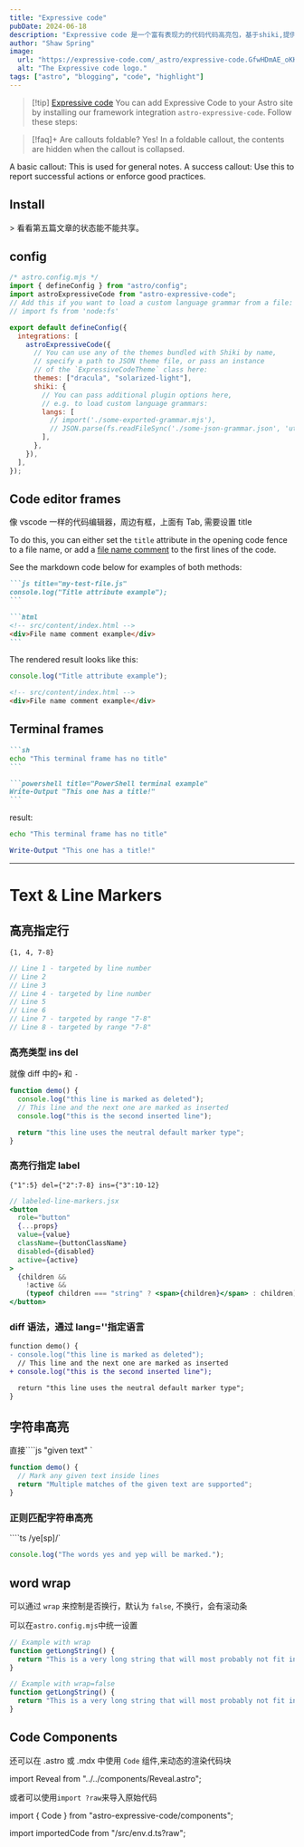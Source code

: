 ```yaml
---
title: "Expressive code"
pubDate: 2024-06-18
description: "Expressive code 是一个富有表现力的代码代码高亮包，基于shiki,提供了astro next的集成"
author: "Shaw Spring"
image:
  url: "https://expressive-code.com/_astro/expressive-code.GfwHDmAE_oKKag.svg"
  alt: "The Expressive code logo."
tags: ["astro", "blogging", "code", "highlight"]
---
```




> [!tip] [Expressive code](https://expressive-code.com/)
> You can add Expressive Code to your Astro site by installing our framework integration `astro-expressive-code`. Follow these steps:

> [!faq]+ Are callouts foldable?
> Yes! In a foldable callout, the contents are hidden when the callout is collapsed.


<Callout type="info">
    A basic callout: This is used for general notes.
</Callout>

<Callout type="success">
    A success callout: Use this to report successful actions or enforce good practices.
</Callout>



## Install


<PackageManagers pkg="astro" exec="add astro-expressive-code" />
> 看看第五篇文章的状态能不能共享。

## config

```js
/* astro.config.mjs */
import { defineConfig } from "astro/config";
import astroExpressiveCode from "astro-expressive-code";
// Add this if you want to load a custom language grammar from a file:
// import fs from 'node:fs'

export default defineConfig({
  integrations: [
    astroExpressiveCode({
      // You can use any of the themes bundled with Shiki by name,
      // specify a path to JSON theme file, or pass an instance
      // of the `ExpressiveCodeTheme` class here:
      themes: ["dracula", "solarized-light"],
      shiki: {
        // You can pass additional plugin options here,
        // e.g. to load custom language grammars:
        langs: [
          // import('./some-exported-grammar.mjs'),
          // JSON.parse(fs.readFileSync('./some-json-grammar.json', 'utf-8'))
        ],
      },
    }),
  ],
});
```

## Code editor frames

像 vscode 一样的代码编辑器，周边有框，上面有 Tab, 需要设置 title

To do this, you can either set the `title` attribute in the opening code fence to a file name, or add a [file name comment](#file-name-comments) to the first lines of the code.

See the markdown code below for examples of both methods:

````md title="editor-example.md" ins=/title=".*?"/ ins=/<!--.*?-->/
```js title="my-test-file.js"
console.log("Title attribute example");
```

```html
<!-- src/content/index.html -->
<div>File name comment example</div>
```
````

The rendered result looks like this:

```js title="my-test-file.js"
console.log("Title attribute example");
```

```html
<!-- src/content/index.html -->
<div>File name comment example</div>
```

## Terminal frames

````md
```sh
echo "This terminal frame has no title"
```

```powershell title="PowerShell terminal example"
Write-Output "This one has a title!"
```
````

result:

```sh
echo "This terminal frame has no title"
```

```powershell title="PowerShell terminal example"
Write-Output "This one has a title!"
```

<hr />

# Text & Line Markers

## 高亮指定行

`{1, 4, 7-8}`

```js {1, 4, 7-8}
// Line 1 - targeted by line number
// Line 2
// Line 3
// Line 4 - targeted by line number
// Line 5
// Line 6
// Line 7 - targeted by range "7-8"
// Line 8 - targeted by range "7-8"
```

### 高亮类型 ins del

就像 diff 中的`+` 和 `-`

```js title="line-markers.js" del={2} ins={3-4} {6}
function demo() {
  console.log("this line is marked as deleted");
  // This line and the next one are marked as inserted
  console.log("this is the second inserted line");

  return "this line uses the neutral default marker type";
}
```

### 高亮行指定 label

`{"1":5} del={"2":7-8} ins={"3":10-12}`

```jsx {"1":5} del={"2":7-8} ins={"3":10-12}
// labeled-line-markers.jsx
<button
  role="button"
  {...props}
  value={value}
  className={buttonClassName}
  disabled={disabled}
  active={active}
>
  {children &&
    !active &&
    (typeof children === "string" ? <span>{children}</span> : children)}
</button>
```

### diff 语法，通过 lang=''指定语言

```diff title="difflike.js" lang="js"
function demo() {
- console.log("this line is marked as deleted");
  // This line and the next one are marked as inserted
+ console.log("this is the second inserted line");

  return "this line uses the neutral default marker type";
}
```

## 字符串高亮

直接````js "given text" `

```js "given text"
function demo() {
  // Mark any given text inside lines
  return "Multiple matches of the given text are supported";
}
```

### 正则匹配字符串高亮

````ts /ye[sp]/`

```ts /ye[sp]/
console.log("The words yes and yep will be marked.");
```

## word wrap

可以通过 `wrap` 来控制是否换行，默认为 `false`, 不换行，会有滚动条

可以在`astro.config.mjs`中统一设置

```js wrap
// Example with wrap
function getLongString() {
  return "This is a very long string that will most probably not fit into the available space unless the container is extremely wide";
}
```

```js wrap=false
// Example with wrap=false
function getLongString() {
  return "This is a very long string that will most probably not fit into the available space unless the container is extremely wide";
}
```

## Code Components

还可以在 .astro 或 .mdx 中使用 `Code` 组件,来动态的渲染代码块

import Reveal from "../../components/Reveal.astro";

<Reveal path="src/components/Reveal.astro" />

或者可以使用`import ?raw`来导入原始代码

import { Code } from "astro-expressive-code/components";

import importedCode from "/src/env.d.ts?raw";

<Code code={importedCode} lang="ts" title="src/env.d.ts" />
